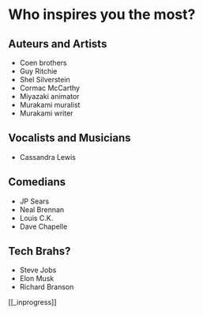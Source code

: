 # Who inspires you the most?

## Auteurs and Artists

- Coen brothers
- Guy Ritchie
- Shel Silverstein
- Cormac McCarthy
- Miyazaki animator
- Murakami muralist
- Murakami writer

## Vocalists and Musicians

- Cassandra Lewis

## Comedians

- JP Sears
- Neal Brennan
- Louis C.K.
- Dave Chapelle

## Tech Brahs?

- Steve Jobs
- Elon Musk
- Richard Branson

[[_inprogress]]
